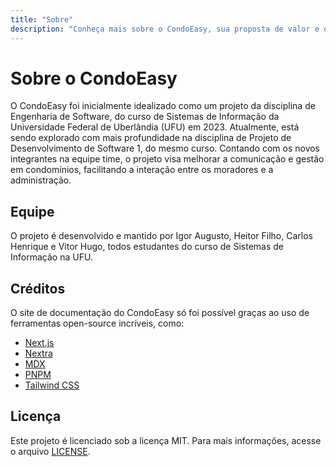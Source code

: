 ```yaml
---
title: "Sobre"
description: "Conheça mais sobre o CondoEasy, sua proposta de valor e o time por trás do projeto."
---
```


# Sobre o CondoEasy

O CondoEasy foi inicialmente idealizado como um projeto da disciplina de Engenharia de Software, do curso de Sistemas de Informação da Universidade Federal de Uberlândia (UFU) em 2023. Atualmente, está sendo explorado com mais profundidade na disciplina de Projeto de Desenvolvimento de Software 1, do mesmo curso. Contando com os novos integrantes na equipe time, o projeto visa melhorar a comunicação e gestão em condomínios, facilitando a interação entre os moradores e a administração.

## Equipe

O projeto é desenvolvido e mantido por Igor Augusto, Heitor Filho, Carlos Henrique e Vitor Hugo, todos estudantes do curso de Sistemas de Informação na UFU.

## Créditos

O site de documentação do CondoEasy só foi possível graças ao uso de ferramentas open-source incríveis, como:

- [Next.js](https://nextjs.org/)
- [Nextra](https://nextra.site/)
- [MDX](https://mdxjs.com/)
- [PNPM](https://pnpm.io/)
- [Tailwind CSS](https://tailwindcss.com/)

## Licença

Este projeto é licenciado sob a licença MIT. Para mais informações, acesse o arquivo [LICENSE](https://github.com/IgorAugust0/condoeasy/blob/main/LICENSE).
